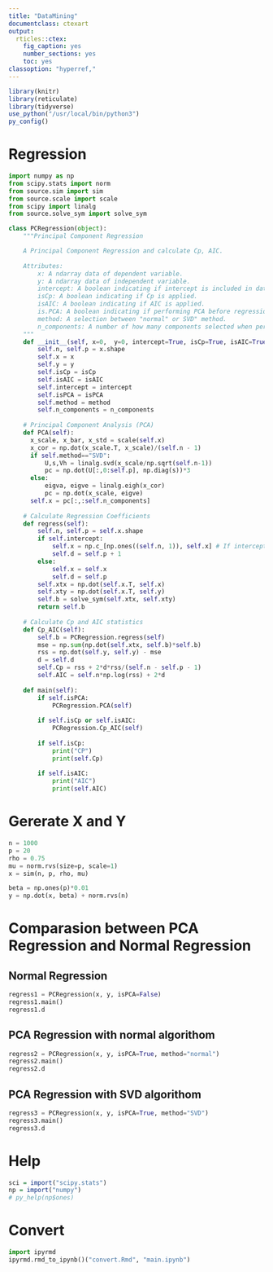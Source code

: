 ```yaml
---
title: "DataMining"
documentclass: ctexart
output:
  rticles::ctex:
    fig_caption: yes
    number_sections: yes
    toc: yes
classoption: "hyperref,"
---
```


\newpage

```r
library(knitr)
library(reticulate)
library(tidyverse)
use_python("/usr/local/bin/python3")
py_config()
```

# Regression

```python
import numpy as np
from scipy.stats import norm
from source.sim import sim
from source.scale import scale
from scipy import linalg
from source.solve_sym import solve_sym

class PCRegression(object):
    """Principal Component Regression

    A Principal Component Regression and calculate Cp, AIC.
    
    Attributes:
        x: A ndarray data of dependent variable.
        y: A ndarray data of independent variable.
        intercept: A boolean indicating if intercept is included in data.
        isCp: A boolean indicating if Cp is applied.
        isAIC: A boolean indicating if AIC is applied.
        is.PCA: A boolean indicating if performing PCA before regression.
        method: A selection between "normal" or SVD" method.
        n_components: A number of how many components selected when performing PCA
    """
    def __init__(self, x=0,  y=0, intercept=True, isCp=True, isAIC=True, isPCA=True, method="SVD", n_components = 3):
        self.n, self.p = x.shape
        self.x = x
        self.y = y
        self.isCp = isCp
        self.isAIC = isAIC
        self.intercept = intercept
        self.isPCA = isPCA
        self.method = method
        self.n_components = n_components
        
    # Principal Component Analysis (PCA)
    def PCA(self):
      x_scale, x_bar, x_std = scale(self.x)
      x_cor = np.dot(x_scale.T, x_scale)/(self.n - 1)
      if self.method=="SVD":
          U,s,Vh = linalg.svd(x_scale/np.sqrt(self.n-1))
          pc = np.dot(U[:,0:self.p], np.diag(s))*3
      else:
          eigva, eigve = linalg.eigh(x_cor)
          pc = np.dot(x_scale, eigve)
      self.x = pc[:,:self.n_components]
        
    # Calculate Regression Coefficients
    def regress(self):
        self.n, self.p = self.x.shape
        if self.intercept:
            self.x = np.c_[np.ones((self.n, 1)), self.x] # If intercept, then generize a column which is all 1
            self.d = self.p + 1
        else:
            self.x = self.x
            self.d = self.p
        self.xtx = np.dot(self.x.T, self.x)
        self.xty = np.dot(self.x.T, self.y)
        self.b = solve_sym(self.xtx, self.xty)
        return self.b
    
    # Calculate Cp and AIC statistics
    def Cp_AIC(self):
        self.b = PCRegression.regress(self)
        mse = np.sum(np.dot(self.xtx, self.b)*self.b)
        rss = np.dot(self.y, self.y) - mse
        d = self.d
        self.Cp = rss + 2*d*rss/(self.n - self.p - 1)
        self.AIC = self.n*np.log(rss) + 2*d
    
    def main(self):
        if self.isPCA:
            PCRegression.PCA(self)
            
        if self.isCp or self.isAIC:
            PCRegression.Cp_AIC(self)
            
        if self.isCp:
            print("CP")
            print(self.Cp)
            
        if self.isAIC:
            print("AIC")
            print(self.AIC)
```

# Gererate X and Y

```python
n = 1000
p = 20
rho = 0.75
mu = norm.rvs(size=p, scale=1)
x = sim(n, p, rho, mu)

beta = np.ones(p)*0.01
y = np.dot(x, beta) + norm.rvs(n)
```

# Comparasion between PCA Regression and Normal Regression

## Normal Regression

```python
regress1 = PCRegression(x, y, isPCA=False)
regress1.main()
regress1.d
```

## PCA Regression with normal algorithom

```python
regress2 = PCRegression(x, y, isPCA=True, method="normal")
regress2.main()
regress2.d
```

## PCA Regression with SVD algorithom

```python
regress3 = PCRegression(x, y, isPCA=True, method="SVD")
regress3.main()
regress3.d
```

# Help

```r
sci = import("scipy.stats")
np = import("numpy")
# py_help(np$ones)
```

# Convert

```python
import ipyrmd
ipyrmd.rmd_to_ipynb()("convert.Rmd", "main.ipynb")
```

